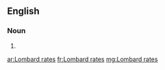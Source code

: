 ==English==

===Noun===
{{head|en|plural|head=[[Lombard]] [[rates]]}}

# {{plural of|Lombard rate|lang=en|nocat=1}}

[[ar:Lombard rates]]
[[fr:Lombard rates]]
[[mg:Lombard rates]]